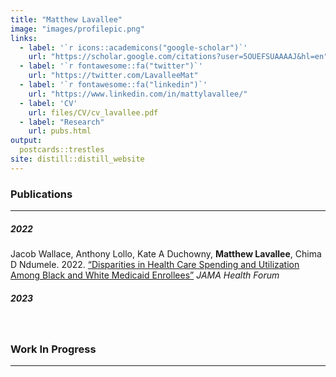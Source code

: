 ```yaml
---
title: "Matthew Lavallee"
image: "images/profilepic.png"
links:
  - label: '`r icons::academicons("google-scholar")`'
    url: "https://scholar.google.com/citations?user=5OUEFSUAAAAJ&hl=en"
  - label: '`r fontawesome::fa("twitter")`'
    url: "https://twitter.com/LavalleeMat"
  - label: '`r fontawesome::fa("linkedin")`'
    url: "https://www.linkedin.com/in/mattylavallee/"
  - label: 'CV'
    url: files/CV/cv_lavallee.pdf
  - label: "Research"
    url: pubs.html
output: 
  postcards::trestles
site: distill::distill_website
---
```


### Publications

---

##### 2022

Jacob Wallace, Anthony Lollo, Kate A Duchowny, **Matthew Lavallee**, Chima D Ndumele. 2022. ["Disparities in Health Care Spending and Utilization Among Black and White Medicaid Enrollees"](./files/publications/wallace.pdf) *JAMA Health Forum* <br>

##### 2023

<br>

### Work In Progress

--- 



